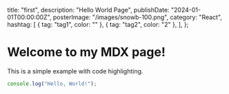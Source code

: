   title: "first",
  description: "Hello World Page",
  publishDate: "2024-01-01T00:00:00Z",
  posterImage: "/images/snowb-100.png",
  category: "React",
  hashtag: [
    { tag: "tag1", color: "" },
    { tag: "tag2", color: "2" },
  ],
};

# Welcome to my MDX page!

This is a simple example with code highlighting.

```js
console.log("Hello, World!");
```
